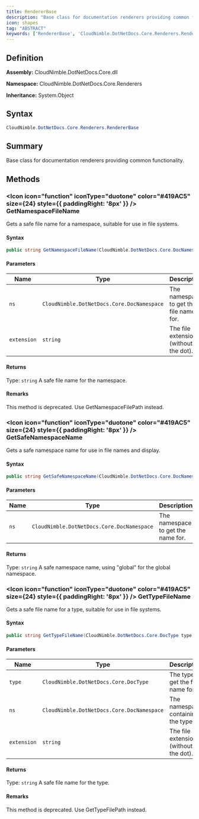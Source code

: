 ```yaml
---
title: RendererBase
description: "Base class for documentation renderers providing common functionality."
icon: shapes
tag: "ABSTRACT"
keywords: ['RendererBase', 'CloudNimble.DotNetDocs.Core.Renderers.RendererBase', 'CloudNimble.DotNetDocs.Core.Renderers', 'class', 'System.Object']
---
```


## Definition

**Assembly:** CloudNimble.DotNetDocs.Core.dll

**Namespace:** CloudNimble.DotNetDocs.Core.Renderers

**Inheritance:** System.Object

## Syntax

```csharp
CloudNimble.DotNetDocs.Core.Renderers.RendererBase
```

## Summary

Base class for documentation renderers providing common functionality.

## Methods

### <Icon icon="function" iconType="duotone" color="#419AC5" size={24} style={{ paddingRight: '8px' }} />  GetNamespaceFileName

Gets a safe file name for a namespace, suitable for use in file systems.

#### Syntax

```csharp
public string GetNamespaceFileName(CloudNimble.DotNetDocs.Core.DocNamespace ns, string extension)
```

#### Parameters

| Name | Type | Description |
|------|------|-------------|
| `ns` | `CloudNimble.DotNetDocs.Core.DocNamespace` | The namespace to get the file name for. |
| `extension` | `string` | The file extension (without the dot). |

#### Returns

Type: `string`
A safe file name for the namespace.

#### Remarks

This method is deprecated. Use GetNamespaceFilePath instead.

### <Icon icon="function" iconType="duotone" color="#419AC5" size={24} style={{ paddingRight: '8px' }} />  GetSafeNamespaceName

Gets a safe namespace name for use in file names and display.

#### Syntax

```csharp
public string GetSafeNamespaceName(CloudNimble.DotNetDocs.Core.DocNamespace ns)
```

#### Parameters

| Name | Type | Description |
|------|------|-------------|
| `ns` | `CloudNimble.DotNetDocs.Core.DocNamespace` | The namespace to get the name for. |

#### Returns

Type: `string`
A safe namespace name, using "global" for the global namespace.

### <Icon icon="function" iconType="duotone" color="#419AC5" size={24} style={{ paddingRight: '8px' }} />  GetTypeFileName

Gets a safe file name for a type, suitable for use in file systems.

#### Syntax

```csharp
public string GetTypeFileName(CloudNimble.DotNetDocs.Core.DocType type, CloudNimble.DotNetDocs.Core.DocNamespace ns, string extension)
```

#### Parameters

| Name | Type | Description |
|------|------|-------------|
| `type` | `CloudNimble.DotNetDocs.Core.DocType` | The type to get the file name for. |
| `ns` | `CloudNimble.DotNetDocs.Core.DocNamespace` | The namespace containing the type. |
| `extension` | `string` | The file extension (without the dot). |

#### Returns

Type: `string`
A safe file name for the type.

#### Remarks

This method is deprecated. Use GetTypeFilePath instead.


